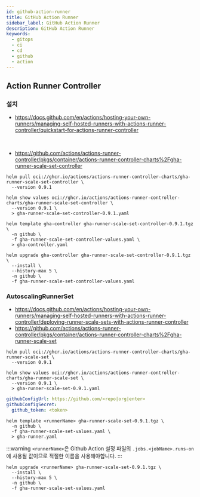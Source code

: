 ```yaml
---
id: github-action-runner
title: GitHub Action Runner
sidebar_label: GitHub Action Runner
description: GitHub Action Runner
keywords:
  - gitops
  - ci
  - cd
  - github
  - action
---
```


## Action Runner Controller

### 설치

- https://docs.github.com/en/actions/hosting-your-own-runners/managing-self-hosted-runners-with-actions-runner-controller/quickstart-for-actions-runner-controller

<br />

- https://github.com/actions/actions-runner-controller/pkgs/container/actions-runner-controller-charts%2Fgha-runner-scale-set-controller

```shell
helm pull oci://ghcr.io/actions/actions-runner-controller-charts/gha-runner-scale-set-controller \
  --version 0.9.1
```

```shell
helm show values oci://ghcr.io/actions/actions-runner-controller-charts/gha-runner-scale-set-controller \
  --version 0.9.1 \
  > gha-runner-scale-set-controller-0.9.1.yaml
```

```shell
helm template gha-controller gha-runner-scale-set-controller-0.9.1.tgz \
  -n github \
  -f gha-runner-scale-set-controller-values.yaml \
  > gha-controller.yaml
```

```shell
helm upgrade gha-controller gha-runner-scale-set-controller-0.9.1.tgz \
  --install \
  --history-max 5 \
  -n github \
  -f gha-runner-scale-set-controller-values.yaml
```

### AutoscalingRunnerSet

- https://docs.github.com/en/actions/hosting-your-own-runners/managing-self-hosted-runners-with-actions-runner-controller/deploying-runner-scale-sets-with-actions-runner-controller
- https://github.com/actions/actions-runner-controller/pkgs/container/actions-runner-controller-charts%2Fgha-runner-scale-set

```shell
helm pull oci://ghcr.io/actions/actions-runner-controller-charts/gha-runner-scale-set \
  --version 0.9.1
```

```shell
helm show values oci://ghcr.io/actions/actions-runner-controller-charts/gha-runner-scale-set \
  --version 0.9.1 \
  > gha-runner-scale-set-0.9.1.yaml
```

```yaml title="gha-runner-scale-set-values.yaml"
githubConfigUrl: https://github.com/<repo|org|enter>
githubConfigSecret:
  github_token: <token>
```

```shell
helm template <runnerName> gha-runner-scale-set-0.9.1.tgz \
  -n github \
  -f gha-runner-scale-set-values.yaml \
  > gha-runner.yaml
```

:::warning
`<runnerName>`은 Github Action 설정 파일의 `.jobs.<jobName>.runs-on`에 사용될 값이므로 적절한 이름을 사용해야합니다.
:::

```shell
helm upgrade <runnerName> gha-runner-scale-set-0.9.1.tgz \
  --install \
  --history-max 5 \
  -n github \
  -f gha-runner-scale-set-values.yaml
```
